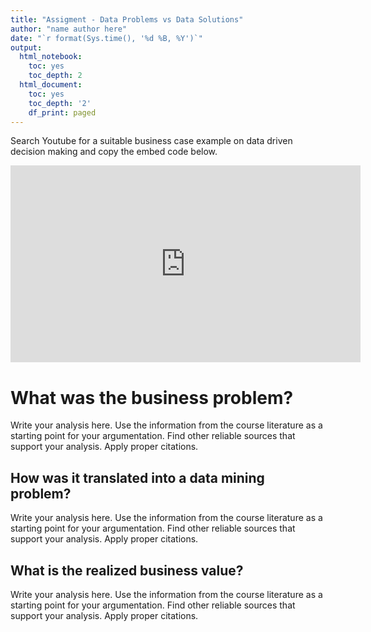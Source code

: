 ```yaml
---
title: "Assigment - Data Problems vs Data Solutions"
author: "name author here"
date: "`r format(Sys.time(), '%d %B, %Y')`"
output:
  html_notebook:
    toc: yes
    toc_depth: 2
  html_document:
    toc: yes
    toc_depth: '2'
    df_print: paged
---
```


Search Youtube for a suitable business case example on data driven decision making and copy the embed code below.

<iframe width="560" height="315" src="https://www.youtube.com/embed/Xn5AmUf7gDQ" frameborder="0" allow="accelerometer; autoplay; clipboard-write; encrypted-media; gyroscope; picture-in-picture" allowfullscreen></iframe>


# What was the business problem?

Write your analysis here. Use the information from the course literature as a starting point for your argumentation. Find other reliable sources that support your analysis. Apply proper citations. 

## How was it translated into a data mining problem?

Write your analysis here. Use the information from the course literature as a starting point for your argumentation. Find other reliable sources that support your analysis. Apply proper citations.

## What is the realized business value?

Write your analysis here. Use the information from the course literature as a starting point for your argumentation. Find other reliable sources that support your analysis. Apply proper citations. 